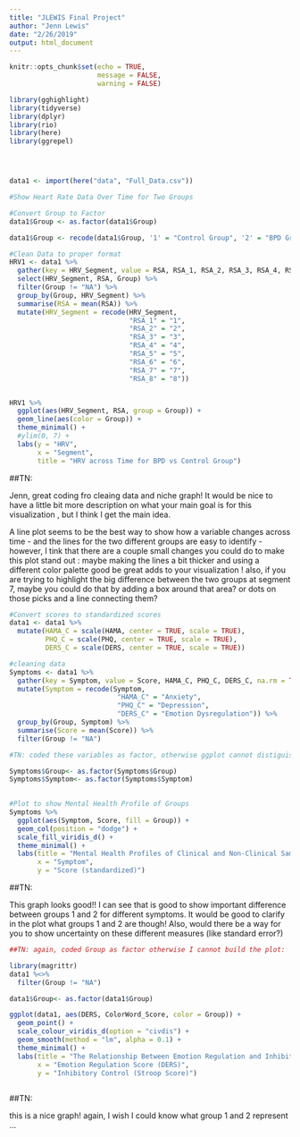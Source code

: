 ```yaml
---
title: "JLEWIS Final Project"
author: "Jenn Lewis"
date: "2/26/2019"
output: html_document
---
```


```r
knitr::opts_chunk$set(echo = TRUE,
                      message = FALSE,
                      warning = FALSE)

library(gghighlight)
library(tidyverse)
library(dplyr)
library(rio)
library(here)
library(ggrepel)




data1 <- import(here("data", "Full_Data.csv")) 

```



```r
#Show Heart Rate Data Over Time for Two Groups

#Convert Group to Factor
data1$Group <- as.factor(data1$Group)

data1$Group <- recode(data1$Group, '1' = "Control Group", '2' = "BPD Group")

#Clean Data to proper format
HRV1 <- data1 %>%
  gather(key = HRV_Segment, value = RSA, RSA_1, RSA_2, RSA_3, RSA_4, RSA_5, RSA_6, RSA_7, RSA_8, na.rm =TRUE) %>%
  select(HRV_Segment, RSA, Group) %>%
  filter(Group != "NA") %>%
  group_by(Group, HRV_Segment) %>%
  summarise(RSA = mean(RSA)) %>%
  mutate(HRV_Segment = recode(HRV_Segment,
                              "RSA_1" = "1",
                              "RSA_2" = "2",
                              "RSA_3" = "3",
                              "RSA_4" = "4",
                              "RSA_5" = "5",
                              "RSA_6" = "6",
                              "RSA_7" = "7",
                              "RSA_8" = "8"))


HRV1 %>%
  ggplot(aes(HRV_Segment, RSA, group = Group)) +
  geom_line(aes(color = Group)) +
  theme_minimal() +
  #ylim(0, 7) +
  labs(y = "HRV",
       x = "Segment",
       title = "HRV across Time for BPD vs Control Group")

```

##TN: 

Jenn, great coding fro cleaing data and niche graph! 
It would be nice to have a little bit more description on what your main goal is for this visualization , but I think I get the main idea. 

A line plot seems to be the best way to show how a variable changes across time - and the lines for the two different groups are easy to identify - however, I tink that there are a couple small changes you could do to make this plot stand out : maybe making the lines a bit thicker and using a different color palette good be great adds to your visualization ! also, if you are trying to highlight the big difference between the two groups at segment 7, maybe you could do that by adding a box around that area? or dots on those picks and a line connecting them? 




```r
#Convert scores to standardized scores
data1 <- data1 %>%
  mutate(HAMA_C = scale(HAMA, center = TRUE, scale = TRUE),
         PHQ_C = scale(PHQ, center = TRUE, scale = TRUE),
         DERS_C = scale(DERS, center = TRUE, scale = TRUE))

#cleaning data
Symptoms <- data1 %>%
  gather(key = Symptom, value = Score, HAMA_C, PHQ_C, DERS_C, na.rm = TRUE) %>%
  mutate(Symptom = recode(Symptom, 
                           "HAMA_C" = "Anxiety",
                           "PHQ_C" = "Depression",
                           "DERS_C" = "Emotion Dysregulation")) %>%
  group_by(Group, Symptom) %>%
  summarise(Score = mean(Score)) %>%
  filter(Group != "NA")

#TN: coded these variables as factor, otherwise ggplot cannot distiguish the different groups to build the plot

Symptoms$Group<- as.factor(Symptoms$Group)
Symptoms$Symptom<- as.factor(Symptoms$Symptom)
  

#Plot to show Mental Health Profile of Groups
Symptoms %>%
  ggplot(aes(Symptom, Score, fill = Group)) +
  geom_col(position = "dodge") +
  scale_fill_viridis_d() +
  theme_minimal() +
  labs(title = "Mental Health Profiles of Clinical and Non-Clinical Samples",
       x = "Symptom",
       y = "Score (standardized)")

```


##TN: 

This graph looks good!! I can see that is good to show important difference between groups 1 and 2 for different symptoms. 
It would be good to clarify in the plot what groups 1 and 2 are though! 
Also, would there be a way for you to show uncertainty on these different measures (like standard error?) 

```r

##TN: again, coded Group as factor otherwise I cannot build the plot:

library(magrittr)
data1 %<>%
  filter(Group != "NA")

data1$Group<- as.factor(data1$Group)

ggplot(data1, aes(DERS, ColorWord_Score, color = Group)) +
  geom_point() +
  scale_colour_viridis_d(option = "civdis") +
  geom_smooth(method = "lm", alpha = 0.1) +
  theme_minimal() +
  labs(title = "The Relationship Between Emotion Regulation and Inhibitory Control",
       x = "Emotion Regulation Score (DERS)",
       y = "Inhibitory Control (Stroop Score)")
  


```


##TN: 

this is a nice graph! again, I wish I could know what group 1 and 2 represent ...  